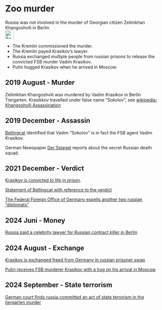 # Zoo murder {#sec-denial-zoomurder}

::: {.callout-caution title="Myth"}
Russia was not involved in the murder of Georgian citizen Zelimkhan Khangoshvili in Berlin
[<br>![Search for topic in EUvsDisinfo](../all_common_img/EUvsDisinfo_400x240.jpg){height=2em}](https://euvsdisinfo.eu/disinformation-cases/?text=krasikov&sort=relevance)
:::

::: {.callout-tip title="Truth"}
- The Kremlin commissioned the murder. 
- The Kremlin payed Krasikov's lawyer. 
- Russia exchanged multiple people from russian prisons to release the convicted FSB murder Vadim Krasikov.
- Putin hugged Krasikov when he arrived in Moscow.
:::


## 2019 August - Murder

Zelimkhan Khangoshvili was murdered by Vadim Krasikov in Berlin Tiergarten. Krasikkov travelled under false name "Sokolov", see 
[wikipedia: Khangoshvili Assassination](https://en.wikipedia.org/wiki/Zelimkhan_Khangoshvili#Assassination)


## 2019 December - Assassin

[Bellingcat](https://www.bellingcat.com/news/uk-and-europe/2019/12/03/identifying-the-berlin-bicycle-assassin-part-1-from-moscow-to-berlin/) identified that Vadim "Sokolov" is in fact the FSB agent Vadim Krasikov.

German Newspaper [Der Spiegel](https://www.spiegel.de/international/world/how-russian-agents-hunt-down-kremlin-opponents-in-europe-a-1300091.html) reports about the secret Russian death squad.


## 2021 December - Verdict 

[Krasikov is convicted to life in prison](https://www.nytimes.com/2021/12/15/world/europe/germany-russia-berlin-murder.html).

[Statement of Bellingcat with reference to the verdict](https://www.bellingcat.com/bellingcat-statement-on-verdict-of-berlin-kammergericht-tiergarten-murder/)

[The Federal Foreign Office of Germany expells another two russian "diplomats"](
[https://www.auswaertiges-amt.de/en/newsroom/news/baerbock-murder-tiergarten/2501940](https://www.auswaertiges-amt.de/en/newsroom/news/baerbock-murder-tiergarten/2501940))


## 2024 Juni - Money

[Russia paid a celebrity lawyer for Russian contract killer in Berlin](
[https://www.kyivpost.com/post/33704](https://www.kyivpost.com/post/33704))


## 2024 August - Exchange

[Krasikov is exchanged freed from Germany in russian prisoner swap](https://www.thelocal.de/20240801/vadim-krasikov-convicted-hitman-freed-from-germany-in-russian-prisoner-swap)

[Putin receives FSB murderer Krasikov with a hug on his arrival in Moscow](https://www.youtube.com/watch?v=adsEN7Z49iY)


## 2024 September - State terrorism

[German court finds russia committed an act of state terrorism in the tiergarten murder](https://gpil.jura.uni-bonn.de/2024/09/the-tiergarten-murder-german-court-finds-russia-committed-an-act-of-state-terrorism/)

